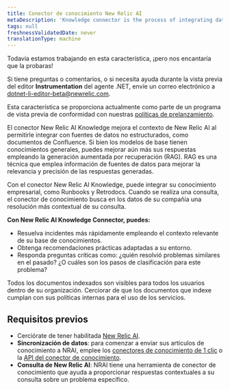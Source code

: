 ```yaml
---
title: Conector de conocimiento New Relic AI
metaDescription: 'Knowledge connector is the process of integrating data from various sources to create a unified view of information. This unified view can be used to improve decision-making, automate processes, and enhance customer experiences.'
tags: null
freshnessValidatedDate: never
translationType: machine
---
```


<Callout title="avance">
  Todavía estamos trabajando en esta característica, ¡pero nos encantaría que la probaras!

  Si tiene preguntas o comentarios, o si necesita ayuda durante la vista previa del editor <DNT>**Instrumentation**</DNT> del agente .NET, envíe un correo electrónico a [dotnet-li-editor-beta@newrelic.com](mailto:dotnet-li-editor-beta@newrelic.com).

  Esta característica se proporciona actualmente como parte de un programa de vista previa de conformidad con nuestras [políticas de prelanzamiento](/docs/licenses/license-information/referenced-policies/new-relic-pre-release-policy).
</Callout>

El conector New Relic AI Knowledge mejora el contexto de New Relic AI al permitirle integrar con fuentes de datos no estructurados, como documentos de Confluence. Si bien los modelos de base tienen conocimientos generales, puedes mejorar aún más sus respuestas empleando la generación aumentada por recuperación (RAG). RAG es una técnica que emplea información de fuentes de datos para mejorar la relevancia y precisión de las respuestas generadas.

Con el conector New Relic AI Knowledge, puede integrar su conocimiento empresarial, como Runbooks y Retrodocs. Cuando se realiza una consulta, el conector de conocimiento busca en los datos de su compañía una resolución más contextual de su consulta.

**Con New Relic AI Knowledge Connector, puedes:**

* Resuelva incidentes más rápidamente empleando el contexto relevante de su base de conocimientos.
* Obtenga recomendaciones prácticas adaptadas a su entorno.
* Responda preguntas críticas como: ¿quién resolvió problemas similares en el pasado? ¿O cuáles son los pasos de clasificación para este problema?

<Callout variant="important">
  Todos los documentos indexados son visibles para todos los usuarios dentro de su organización. Cerciorar de que los documentos que indexe cumplan con sus políticas internas para el uso de los servicios.
</Callout>

## Requisitos previos

* Cerciórate de tener habilitada [New Relic AI](/docs/agentic-ai/new-relic-ai/#enable).
* **Sincronización de datos**: para comenzar a enviar sus artículos de conocimiento a NRAI, emplee los [conectores de conocimiento de 1 clic](/docs/agentic-ai/knowledge-integration/knowledge-connector) o la [API del conector de conocimiento](/docs/apis/nerdgraph/examples/nerdgraph-rag).
* **Consulta de New Relic AI**: NRAI tiene una herramienta de conector de conocimiento que ayuda a proporcionar respuestas contextuales a su consulta sobre un problema específico.